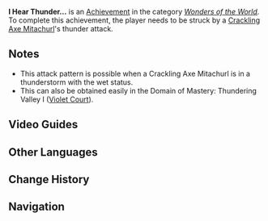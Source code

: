 {{Achievement Infobox
|title        = 
|id           = 82108
|order id     = 2109
|category     = Wonders of the World
|description  = Be struck by the lightning called down by a [[Crackling Axe Mitachurl]]...
|requirements = Be struck by a Crackling Axe Mitachurl's thunder attack.
|primogems    = 10
|tracking     = 
|hidden       = 1
|topic        = Crackling Axe Mitachurl
|type         = Exploration
}}
'''I Hear Thunder...''' is an [[Achievement]] in the category ''[[Wonders of the World]]''. To complete this achievement, the player needs to be struck by a [[Crackling Axe Mitachurl]]'s thunder attack.

==Notes==
* This attack pattern is possible when a Crackling Axe Mitachurl is in a thunderstorm with the wet status.
* This can also be obtained easily in the Domain of Mastery: Thundering Valley I ([[Violet Court]]).
<!--
==Trivia==
-->
==Video Guides==
{{EVT
|video1   = s09UXodn8-g
|caption1 = "I Hear Thunder..." Achievement Guide (Violet Court)
}}

==Other Languages==
{{Other Languages
|en      = I Hear Thunder...
|zhs     = 雷自东来
|zhs_rm  = Léi Zì Dōng Lái
|zht     = 雷自東來
|zht_rm  = Léi Zì Dōng Lái
|zh_tl   = Lightning Coming From the East
|ja      = 出でよ雷
|ja_rm   = Ideyo Kaminari
|ja_tl   = Come, Thunder
|ko      = 동쪽에서 온 번개
|ko_rm   = Dongjjok-eseo On Beongae
|ko_tl   = Lightning From the East
|es      = Trueno del este
|es_tl   = Thunder From the East
|fr      = Tonnerre dans l'est
|fr_tl   = Thunder In the East
|ru      = Гром донёсся с востока
|ru_tl   = 
|th      = สายฟ้าจากทิศตะวันออก
|th_rm   = 
|th_tl   = 
|vi      = Sấm Từ Phía Đông
|vi_tl   = 
|de      = Ein Blitz aus heiterem Himmel
|de_tl   = A Lightning From Clear Sky
|de_note = A German proverb describing something unexpected.
|id      = Aku Mendengar Petir...
|id_tl   = I Hear Thunder...
|pt      = Trovão no Leste
|pt_tl   = 
}}

==Change History==
{{Change History|2.0}}
<!--
==References==
{{Reflist}}
-->
==Navigation==
{{Achievement Navbox|Wonders of the World|Exploration}}